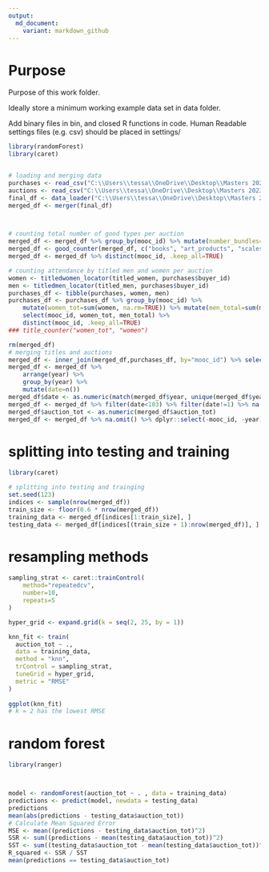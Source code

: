 ```yaml
---
output:
  md_document:
    variant: markdown_github
---
```


# Purpose

Purpose of this work folder.

Ideally store a minimum working example data set in data folder.

Add binary files in bin, and closed R functions in code. Human Readable settings files (e.g. csv) should be placed in settings/


```r


library(randomForest)
library(caret)


# loading and merging data
purchases <- read_csv("C:\\Users\\tessa\\OneDrive\\Desktop\\Masters 2023\\Data science\\Project\\data\\Full_Rec_Mooc_Purchases.csv") %>% select(mooc_id, buyer_id)
auctions <- read_csv("C:\\Users\\tessa\\OneDrive\\Desktop\\Masters 2023\\Data science\\Project\\data\\Full_Rec_Mooc.csv") %>% select(mooc_id, date, auction_tot)
final_df <- data_loader("C:\\Users\\tessa\\OneDrive\\Desktop\\Masters 2023\\Data science\\Project\\data")
merged_df <- merger(final_df)



# counting total number of good types per auction 
merged_df <- merged_df %>% group_by(mooc_id) %>% mutate(number_bundles=sum(bundle))%>% separate(date, into =c('year', 'month/day'), sep=4)
merged_df <- good_counter(merged_df, c("books", "art_products", "scales", "beds", "cattle", "chairs", "china", "coatrack", "cups", "guns", "hammers", "horse_cart", "horses", "irons", "jewelry", "lamps", "oven", "plates", "pot", "sheep", "slaves", "tables", "utensils", "wagons"), c("book_tot", "art_tot", "scale_tot", "bed_tot", "cattle_tot", "chairs_tot", "china_tot", "coatrack_tot", "cup_tot", "guns_tot", "hammer_tot", "horsecart_tot", "horse_tot", "irons_tot", "jewelry_tot", "lamp_tot", "oven_tot", "plates_tot", "pot_total", "sheep_tot", "slave_tot", "table_tot", "utensil_tot", "wagon_tot" )) 
merged_df <- merged_df %>% distinct(mooc_id, .keep_all=TRUE)

# counting attendance by titled men and women per auction
women <- titledwomen_locator(titled_women, purchases$buyer_id)
men <- titledmen_locator(titled_men, purchases$buyer_id)
purchases_df <- tibble(purchases, women, men)
purchases_df <- purchases_df %>% group_by(mooc_id) %>% 
    mutate(women_tot=sum(women, na.rm=TRUE)) %>% mutate(men_total=sum(men, na.rm=TRUE)) %>% 
    select(mooc_id, women_tot, men_total) %>% 
    distinct(mooc_id, .keep_all=TRUE)
### title_counter("women_tot", "women")

rm(merged_df)
# merging titles and auctions
merged_df <- inner_join(merged_df,purchases_df, by="mooc_id") %>% select(-`month/day`, type)
merged_df <- merged_df %>%  
    arrange(year) %>% 
    group_by(year) %>% 
    mutate(date=n())
merged_df$date <- as.numeric(match(merged_df$year, unique(merged_df$year)))
merged_df <- merged_df %>% filter(date<103) %>% filter(date!=1) %>% na.omit() 
merged_df$auction_tot <- as.numeric(merged_df$auction_tot) 
merged_df <- merged_df %>% na.omit() %>% dplyr::select(-mooc_id, -year)

```

# splitting into testing and training
```r
library(caret)

# splitting into testing and trainging 
set.seed(123)
indices <- sample(nrow(merged_df))
train_size <- floor(0.6 * nrow(merged_df))
training_data <- merged_df[indices[1:train_size], ]
testing_data <- merged_df[indices[(train_size + 1):nrow(merged_df)], ]

```

# resampling methods
```r

sampling_strat <- caret::trainControl(
    method="repeatedcv", 
    number=10, 
    repeats=5
)

hyper_grid <- expand.grid(k = seq(2, 25, by = 1))

knn_fit <- train(
  auction_tot ~ ., 
  data = training_data, 
  method = "knn", 
  trControl = sampling_strat, 
  tuneGrid = hyper_grid,
  metric = "RMSE"
)
    
ggplot(knn_fit)
# k = 2 has the lowest RMSE


```

# random forest
```r
library(ranger)




```


```r
model <- randomForest(auction_tot ~ . , data = training_data)
predictions <- predict(model, newdata = testing_data)
predictions
mean(abs(predictions - testing_data$auction_tot))
# Calculate Mean Squared Error
MSE <- mean((predictions - testing_data$auction_tot)^2)
SSR <- sum((predictions - mean(testing_data$auction_tot))^2)
SST <- sum((testing_data$auction_tot - mean(testing_data$auction_tot))^2)
R_squared <- SSR / SST
mean(predictions == testing_data$auction_tot)



```



